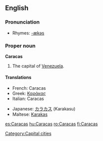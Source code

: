 {{wikipedia}}
==English==

===Pronunciation===
*Rhymes: [[Rhymes:English:-ækəs|-ækəs]]

===Proper noun===
'''Caracas'''

# The capital of [[Venezuela]].

====Translations====
{{top}}
*French: Caracas
*Greek: [[Καράκας]]
*Italian: Caracas {{f}}
{{mid}}
*Japanese: [[カラカス]] (Karakasu)
*Maltese: [[Karakas]]
{{bottom}}

[[Category:Capital cities]]

[[es:Caracas]]
[[hu:Caracas]]
[[ro:Caracas]]
[[fi:Caracas]]